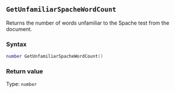 ::: {.minipage data-latex="{\textwidth}"}
## `GetUnfamiliarSpacheWordCount`

Returns the number of words unfamiliar to the Spache test from the document.

### Syntax {-}

``` .lua
number GetUnfamiliarSpacheWordCount()
```

### Return value {-}

Type: `number`
:::
